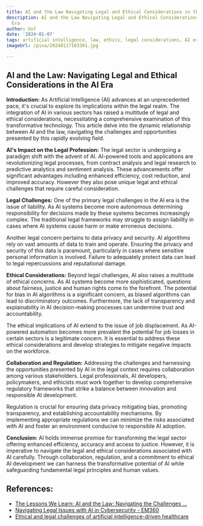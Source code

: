 ```yaml
---
title: AI and the Law Navigating Legal and Ethical Considerations in the AI Era
description: AI and the Law Navigating Legal and Ethical Considerations in the AI
  Era
author: Usf
date: '2024-01-07'
tags: artificial intelligence, law, ethics, legal considerations, AI era
imageUrl: /pixa/20240117103301.jpg

---
```

## AI and the Law: Navigating Legal and Ethical Considerations in the  AI Era

**Introduction:**
As Artificial Intelligence (AI) advances at an unprecedented pace, it's crucial to explore its implications within the legal realm. The integration of AI in  various sectors has raised a multitude of legal and ethical considerations, necessitating a comprehensive examination of this transformative technology. This article delve into the dynamic relationship between  AI and the law, navigating the  challenges and opportunities presented by this rapidly evolving field.

**AI's  Impact on the Legal Profession:**
The legal  sector is undergoing a  paradigm shift with the  advent of AI. AI-powered tools and applications are revolutionizing legal processes, from contract analysis and legal research  to  predictive analytics and sentiment analysis. These  advancements offer significant advantages including  enhanced efficiency, cost reduction, and improved accuracy. However they also pose unique legal and ethical challenges that require careful consideration.

**Legal Challenges:**
One of the primary legal challenges in the AI era is the issue of  liability. As AI systems become more autonomous determining  responsibility for decisions  made by these  systems becomes increasingly  complex. The traditional legal frameworks may struggle to assign liability in cases where AI systems  cause harm or make erroneous  decisions.

Another legal concern pertains to data privacy and security. AI algorithms rely on vast amounts of data to train and operate. Ensuring the privacy and security of  this data is paramount,  particularly in cases where sensitive personal  information is involved.  Failure to  adequately protect data can lead to  legal repercussions and reputational damage.

**Ethical  Considerations:**
Beyond legal challenges, AI  also raises a  multitude of ethical concerns. As AI systems become more sophisticated, questions about fairness, justice and human rights come to the forefront. The potential for bias in  AI algorithms is a significant concern, as biased algorithms can  lead to discriminatory outcomes. Furthermore,  the lack of transparency and explainability in AI  decision-making processes can undermine trust and accountability.

The ethical implications  of AI extend to the issue of job displacement. As AI-powered automation becomes more prevalent the potential for job losses in certain sectors is a legitimate concern. It is essential to address these ethical considerations and develop strategies to mitigate negative  impacts on  the workforce.

**Collaboration and Regulation:**
Addressing the challenges  and harnessing the opportunities presented by AI in the legal context requires collaboration among various stakeholders. Legal professionals, AI developers, policymakers, and ethicists must work together to develop comprehensive regulatory frameworks that strike a balance  between innovation  and responsible AI development.

Regulation is  crucial for ensuring data privacy mitigating  bias, promoting transparency, and establishing accountability mechanisms. By implementing appropriate regulations we can minimize  the risks associated  with AI and foster an environment conducive to responsible AI  adoption.

**Conclusion:**
AI holds immense promise for  transforming the legal sector offering enhanced efficiency, accuracy and access to justice.  However, it is imperative to navigate the legal and ethical  considerations  associated with AI carefully. Through  collaboration, regulation, and a commitment to ethical AI development we can harness the transformative potential of  AI while safeguarding fundamental legal principles and human values.

## References:
- [The Lessons We Learn: AI and the Law: Navigating the Challenges ...](https://www.linkedin.com/pulse/lessons-we-learn-ai-law-navigating-challenges-legal-santanu-ghatak)
- [Navigating Legal Issues with AI in Cybersecurity - EM360](https://em360tech.com/tech-article/navigating-legal-and-ethical-issues-ai-enterprise-cybersecurity)
- [Ethical and legal challenges of artificial intelligence-driven healthcare](https://www.ncbi.nlm.nih.gov/pmc/articles/PMC7332220/)
